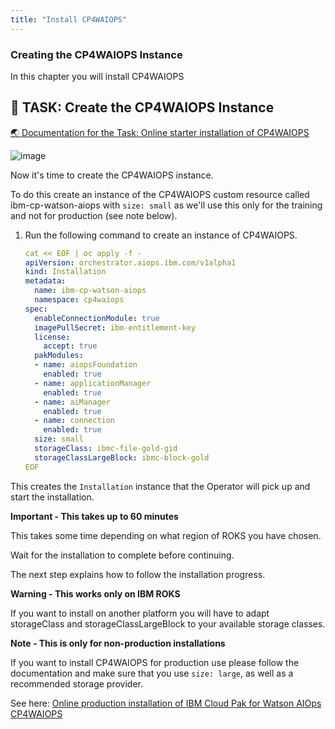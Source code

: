 ```yaml
---
title: "Install CP4WAIOPS"
---
```


### Creating the CP4WAIOPS Instance

In this chapter you will install CP4WAIOPS



## 🚀 TASK: Create the CP4WAIOPS Instance
<a href="https://www.ibm.com/docs/en/cloud-paks/cloud-pak-watson-aiops/3.5.0?topic=manager-starter-installation-cli" target="_blank" >🌏 Documentation for the Task: Online starter installation of CP4WAIOPS</a>



![image](./../images/54_aimanager_story.png)


Now it's time to create the CP4WAIOPS instance.

To do this create an instance of the CP4WAIOPS custom resource called ibm-cp-watson-aiops with `size: small` as we'll use this only for the training and not for production (see note below).






<Accordion>
<AccordionItem title="💡 Need Help?">

1. Run the following command to create an instance of CP4WAIOPS.

   ```yaml
   cat << EOF | oc apply -f -
   apiVersion: orchestrator.aiops.ibm.com/v1alpha1
   kind: Installation
   metadata:
     name: ibm-cp-watson-aiops
     namespace: cp4waiops
   spec:
     enableConnectionModule: true
     imagePullSecret: ibm-entitlement-key
     license:
       accept: true
     pakModules:
     - name: aiopsFoundation
       enabled: true
     - name: applicationManager
       enabled: true
     - name: aiManager
       enabled: true
     - name: connection
       enabled: true
     size: small
     storageClass: ibmc-file-gold-gid
     storageClassLargeBlock: ibmc-block-gold
   EOF  
   ```


<InlineNotification kind="info">

This creates the `Installation` instance that the Operator will pick up and start the installation. 

</InlineNotification>


</AccordionItem>
</Accordion>





<InlineNotification kind="error">

**Important - This takes up to 60 minutes**

This takes some time depending on what region of ROKS you have chosen.

Wait for the installation to complete before continuing. 

The next step explains how to follow the installation progress.

</InlineNotification>




<InlineNotification kind="warning">

**Warning - This works only on IBM ROKS**

If you want to install on another platform you will have to adapt storageClass and storageClassLargeBlock to your available storage classes.

</InlineNotification>


<InlineNotification kind="info">

**Note - This is only for non-production installations**

If you want to install CP4WAIOPS for production use please follow the documentation and make sure that you use `size: large`, as well as a recommended storage provider.

See here: [Online production installation of IBM Cloud Pak for Watson AIOps CP4WAIOPS](https://www.ibm.com/docs/en/cloud-paks/cloud-pak-watson-aiops/3.5.0?topic=installation-online-console)


</InlineNotification>



